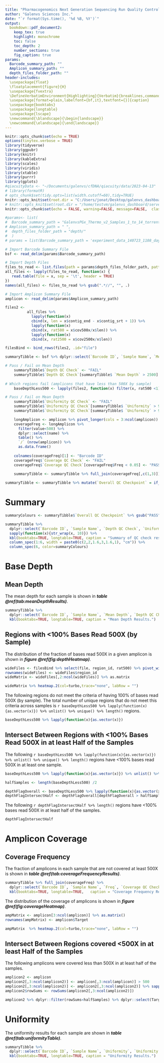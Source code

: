 ```yaml
---
title: "Pharmacogenomics Next Generation Sequencing Run Quality Control Metrics"
author: "Galenvs Sciences Inc."
date: "`r format(Sys.time(), '%d %B, %Y')`"
output: 
  bookdown::pdf_document2:
    keep_tex: true
    highlight: monochrome
    toc: false
    toc_depth: 2
    number_sections: true
    fig_caption: true
params:
  Barcode_summary_path: ""
  Amplicon_summary_path: ""
  depth_files_folder_path: ""    
header-includes:
  \usepackage{float}
  \floatplacement{figure}{H}
  \usepackage{fvextra}
  \DefineVerbatimEnvironment{Highlighting}{Verbatim}{breaklines,commandchars=\\\{\}}
  \usepackage[format=plain,labelfont={bf,it},textfont={}]{caption}
  \usepackage{booktabs}
  \usepackage{longtable}
  \usepackage{lscape}
  \newcommand{\blandscape}{\begin{landscape}}
  \newcommand{\elandscape}{\end{landscape}}
---
```


```r
knitr::opts_chunk$set(echo = TRUE)
options(tinytex.verbose = TRUE)
library(tidyverse)
library(ggpubr)
library(knitr)
library(kableExtra)
library(scales)
library(viridis)
library(xtable)
library(purrr)
library(gplots)
#qiacuityData <- "~/Documents/galenvs/cfDNA/qiacuity/data/2023-04-13"
# library(formatR)
# opts_chunk$set(tidy.opts=list(width.cutoff=60),tidy=TRUE)
knitr::opts_knit$set(root.dir = "C:/Users/jonat/Desktop/galenvs_dashboard/server/records/") 
# knitr::opts_knit$set(root.dir = "/home/testvm/galenvs_dashboard/server/records/") 
knitr::opts_chunk$set(echo = FALSE, warning=FALSE, message=FALSE,  class.output="shadebox")
```


```r
#params<- list(
#  Barcode_summary_path = "GalenvsPGx_Thermo_v2_Samples_1_to_14_torrent-server_67.bc_summary.xls",
# Amplicon_summary_path = " ",
#  depth_files_folder_path = "depth/"
#  )
# params = list(Barcode_summary_path = 'experiment_data_140723_1108_day second /barcodeSummary_01_140723_1108_day second .xls', Amplicon_summary_path = 'experiment_data_140723_1108_day second /ampliconSummary_01_140723_1108_day second .xls', depth_files_folder_path = 'experiment_data_140723_1108_day second /depth_140723_1108_day second /')

# Import Barcode Summary File
bsf <- read_delim(params$Barcode_summary_path)

# Import Depth Files
files_to_read <- list.files(path = params$depth_files_folder_path, pattern = "\\.xls$", full.names = T)
all_files <- lapply(files_to_read, function(x) {
   read.table(file = x, sep = '\t', header = TRUE)
})
names(all_files) <- files_to_read %>% gsub(".*//", "", .)

# Import Amplicon Summary File
amplicon <- read_delim(params$Amplicon_summary_path)
```

```r
files2 <-
          all_files %>% 
            lapply(function(x) 
            cbind(x, len = x$contig_end - x$contig_srt + 1)) %>%
            lapply(function(x) 
            cbind(x, rat500 = x$cov500x/x$len)) %>%  
            lapply(function(x) 
            cbind(x, rat2500 = x$cov2500x/x$len)) 

```

```r
filesBind <- bind_rows(files2, .id="file")
```

```r
summaryTibble <- bsf %>% dplyr::select(`Barcode ID`, `Sample Name`, `Mean Depth`, `Uniformity`)
```


```r
# Pass / Fail on Mean Depth
    summaryTibble$`Depth QC Check` <- "FAIL"
    summaryTibble$`Depth QC Check`[summaryTibble$ `Mean Depth` > 2500] <- "PASS"
    
# Which regions fail (amplicons that have less than 500X by sample)
    baseDepthLess500 <- lapply(files2, function(x) filter(x, rat500 <1)) %>% lapply(function(x) select(x, region_id))
```


```r
# Pass / Fail on Mean Depth
    summaryTibble$`Uniformity QC Check` <- "FAIL"
    summaryTibble$`Uniformity QC Check`[summaryTibble$ `Uniformity` > 93] <- "ACCEPTABLE"
    summaryTibble$`Uniformity QC Check`[summaryTibble$ `Uniformity` > 96] <- "OPTIMAL"
```

```r
    longAmplicon <- amplicon %>% pivot_longer(cols = 3:ncol(amplicon))
    coverageFreq <- longAmplicon %>% 
      filter(value<500) %>% 
      dplyr::select(name) %>% 
      table() %>%
      `/` (nrow(amplicon)) %>% 
      as.data.frame()
    
    colnames(coverageFreq)[1] <- "Barcode ID"
    coverageFreq$`Coverage QC Check` <- "FAIL"
    coverageFreq$`Coverage QC Check`[coverageFreq$Freq < 0.05] <- "PASS"
    
    summaryTibble <- summaryTibble %>% full_join(coverageFreq[,c(1,3)])

```

```r
summaryTibble <- summaryTibble %>% mutate(`Overall QC Checkpoint` = if_else(`Depth QC Check` == "PASS" & `Uniformity QC Check` == "ACCEPTABLE" | `Uniformity QC Check` == "ACCEPTABLE" & `Coverage QC Check` == "PASS", "PASS", "FAIL"))
```


# Summary

```r
summaryColours <- summaryTibble$`Overall QC Checkpoint` %>% gsub("PASS", "olive", .) %>% gsub("FAIL", "red", .)

summaryTibble %>% 
  dplyr::select(`Barcode ID`, `Sample Name`, `Depth QC Check`, `Uniformity QC Check`, `Coverage QC Check`, `Overall QC Checkpoint`) %>% 
  sapply(function(x){str_wrap(x, 10)}) %>% 
  kbl(booktabs=TRUE, longtable=TRUE, caption = "Summary of QC check results.")  %>% 
  column_spec(1:6, width = paste0(c(2,2,1.6,3,1.6,1), "cm")) %>% 
  column_spec(6, color=summaryColours)
```
\newpage

\tableofcontents

\newpage
# Base Depth
## Mean Depth
The mean depth for each sample is shown in ***table \@ref(tab:meanDepthResults)***.

```r
summaryTibble %>% 
  dplyr::select(`Barcode ID`, `Sample Name`, `Mean Depth`, `Depth QC Check`) %>% 
  kbl(booktabs=TRUE, longtable=TRUE, caption = "Mean Depth Results.")
```

## Regions with <100% Bases Read 500X (by Sample)

The distribution of the fraction of bases read 500X in a given amplicon is shown in ***figure \@ref(fig:depthHeatmap)***.

```r
wideFiles <- filesBind %>% select(file, region_id, rat500) %>% pivot_wider(names_from = file, values_from = rat500) %>% as.data.frame()
rownames(wideFiles) <- wideFiles$region_id
wideMatrix <- wideFiles[,2:ncol(wideFiles)] %>% as.matrix

wideMatrix %>% heatmap.2(col=turbo,trace="none", labRow = "")
```


The following regions do not meet the criteria of having 100% of bases read 500X (by sample). The total number of unique regions that do not meet this criteria across samples is `r baseDepthLess500 %>% lapply(function(x){as.vector(x)}) %>% unlist() %>% unique() %>% length()` regions.

```r
baseDepthLess500 %>% lapply(function(x){as.vector(x)})
```

## Intersect Between Regions with <100% Bases Read 500X in at least Half of the Samples

The following `r baseDepthLess500 %>% lapply(function(x){as.vector(x)}) %>% unlist() %>% unique() %>% length()` regions have <100% bases read 500X in at least one sample.

```r
baseDepthLess500 %>% lapply(function(x){as.vector(x)}) %>% unlist() %>% unique()
```


```r

halfSamples <- length(baseDepthLess500) /2

depthFlagOverall <- baseDepthLess500 %>% lapply(function(x){as.vector(x)}) %>% unlist() %>% table()
depthFlagIntersectHalf <- depthFlagOverall[depthFlagOverall > halfSamples] %>% names()

```

The following `r depthFlagIntersectHalf %>% length()` regions have <100% bases read 500X in at least half of the samples.

```r
depthFlagIntersectHalf
```

\newpage

# Amplicon Coverage

## Coverage Frequency

The fraction of amplicons in each sample that are not covered at least 500X is shown in ***table \@ref(tab:coverageFrequencyResults)***.

```r
summaryTibble %>% full_join(coverageFreq) %>% 
  dplyr::select(`Barcode ID`, `Sample Name`, `Freq`, `Coverage QC Check`) %>% 
  kbl(booktabs=TRUE, longtable=TRUE,   caption = "Coverage Frequency Results. `Freq` is the fraction of amplicons that are not covered at least 500X.")
```

The distribution of the coverage of amplicons is shown in ***figure \@ref(fig:coverageHeatmap)***.

```r

ampMatrix <- amplicon[3:ncol(amplicon)] %>% as.matrix()
rownames(ampMatrix) <- amplicon$Target

ampMatrix  %>% heatmap.2(col=turbo,trace="none", labRow = "")
```


## Intersect Between Regions covered <500X in at least Half of the Samples

The following amplicons were covered less than 500X in at least half of the samples.

```r
amplicon2 <- amplicon
amplicon2[,3:ncol(amplicon2)] <- amplicon[,3:ncol(amplicon)] > 500
amplicon2[,3:ncol(amplicon2)] <- amplicon2[,3:ncol(amplicon2)] %>% sapply(function(x){as.integer(x)})
amplicon2$rowSums <- rowSums(amplicon2[,3:ncol(amplicon2)])

amplicon2 %>% dplyr::filter(rowSums<halfSamples) %>% dplyr::select(Target) %>% as.vector()
```

\newpage

# Uniformity

The uniformity results for each sample are shown in ***table \@ref(tab:uniformityTable)***.


```r
summaryTibble %>% 
  dplyr::select(`Barcode ID`, `Sample Name`, `Uniformity`, `Uniformity QC Check`)  %>% 
  kbl(booktabs=TRUE, longtable=TRUE, caption = "Uniformity Results.")
```


